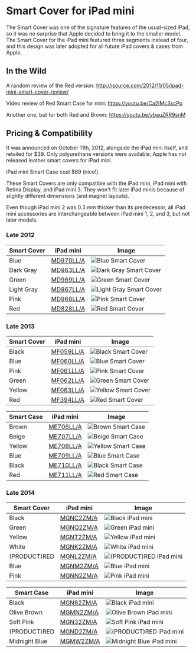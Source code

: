 
# Smart Cover for iPad mini

The Smart Cover was one of the signature features of the usual-sized iPad, so it was no surprise that Apple decided to bring it to the smaller model. The Smart Cover for the iPad mini featured three segments instead of four, and this design was later adopted for all future iPad covers & cases from Apple.

## In the Wild

A random review of the Red version: http://isource.com/2012/11/05/ipad-mini-smart-cover-review/

Video review of Red Smart Case for mini: https://youtu.be/Ca2IMc3scPo

Another one, but for both Red and Brown: https://youtu.be/ybauZRR9snM

## Pricing & Compatibility

It was announced on October 11th, 2012, alongside the iPad mini itself, and retailed for $39. Only polyurethane versions were available; Apple has not released leather smart covers for iPad mini.

iPad mini Smart Case cost $69 (nice!).

These Smart Covers are only compatible with the iPad mini, iPad mini with Retina Display, and iPad mini 3. They won't fit later iPad minis because of slightly different dimensions (and magnet layouts).

Even though iPad mini 2 was 0.3 mm thicker than its predecessor, all iPad mini accessories are interchangeable between iPad mini 1, 2, and 3, but not later models.

### Late 2012

| Smart Cover | iPad mini | Image |
| --- | --- | --- |
| Blue | [MD970LL/A](/everycase/MD970) | ![Blue Smart Cover](/everyphone/MD970.png) |
| Dark Gray | [MD963LL/A](/everycase/MD963) | ![Dark Gray Smart Cover](/everyphone/MD963.png) |
| Green | [MD969LL/A](/everycase/MD969) | ![Green Smart Cover](/everyphone/MD969.png) |
| Light Gray | [MD967LL/A](/everycase/MD967) | ![Light Gray Smart Cover](/everyphone/MD967.png) |
| Pink | [MD968LL/A](/everycase/MD968) | ![Pink Smart Cover](/everyphone/MD968.png) |
| Red | [MD828LL/A](/everycase/MD828) | ![Red Smart Cover](/everyphone/MD828.png) |

### Late 2013

| Smart Cover | iPad mini | Image |
| --- | --- | --- |
| Black | [MF059LL/A](/everycase/MF059) | ![Black Smart Cover](/everyphone/MF059.png) |
| Blue | [MF060LL/A](/everycase/MF060) | ![Blue Smart Cover](/everyphone/MF060.png) |
| Pink | [MF061LL/A](/everycase/MF061) | ![Pink Smart Cover](/everyphone/MF061.png) |
| Green | [MF062LL/A](/everycase/MF062) | ![Green Smart Cover](/everyphone/MF062.png) |
| Yellow | [MF063LL/A](/everycase/MF063) | ![Yellow Smart Cover](/everyphone/MF063.png) |
| Red | [MF394LL/A](/everycase/MF394) | ![Red Smart Cover](/everyphone/MF394.png) |

| Smart Case | iPad mini | Image |
| --- | --- | --- |
| Brown | [ME706LL/A](/everycase/ME706) | ![Brown Smart Case](/everyphone/ME706.png) |
| Beige | [ME707LL/A](/everycase/ME707) | ![Beige Smart Case](/everyphone/ME707.png) |
| Yellow | [ME708LL/A](/everycase/ME708) | ![Yellow Smart Case](/everyphone/ME708.png) |
| Blue | [ME709LL/A](/everycase/ME709) | ![Blue Smart Case](/everyphone/ME709.png) |
| Black | [ME710LL/A](/everycase/ME710) | ![Black Smart Case](/everyphone/ME710.png) |
| Red | [ME711LL/A](/everycase/ME711) | ![Red Smart Case](/everyphone/ME711.png) |

### Late 2014

| Smart Cover | iPad mini | Image |
| --- | --- | --- |
| Black | [MGNC2ZM/A](/everycase/MGNC2) | ![Black iPad mini](/everyphone/MGNC2.png) |
| Green | [MGNQ2ZM/A](/everycase/MGNQ2) | ![Green iPad mini](/everyphone/MGNQ2.png) |
| Yellow | [MGNT2ZM/A](/everycase/MGNT2) | ![Yellow iPad mini](/everyphone/MGNT2.png) |
| White | [MGNK2ZM/A](/everycase/MGNK2) | ![White iPad mini](/everyphone/MGNK2.png) |
| (PRODUCT)RED | [MGNL2ZM/A](/everycase/MGNL2) | ![(PRODUCT)RED iPad mini](/everyphone/MGNL2.png) |
| Blue | [MGNM2ZM/A](/everycase/MGNM2) | ![Blue iPad mini](/everyphone/MGNM2.png) |
| Pink | [MGNN2ZM/A](/everycase/MGNN2) | ![Pink iPad mini](/everyphone/MGNN2.png) |

| Smart Case | iPad mini | Image |
| --- | --- | --- |
| Black | [MGN62ZM/A](/everycase/MGN62) | ![Black iPad mini](/everyphone/MGN62.png) |
| Olive Brown | [MGMN2ZM/A](/everycase/MGMN2) | ![Olive Brown iPad mini](/everyphone/MGMN2.png) |
| Soft Pink | [MGN32ZM/A](/everycase/MGN32) | ![Soft Pink iPad mini](/everyphone/MGN32.png) |
| (PRODUCT)RED | [MGND2ZM/A](/everycase/MGND2) | ![(PRODUCT)RED iPad mini](/everyphone/MGND2.png) |
| Midnight Blue | [MGMW2ZM/A](/everycase/MGMW2) | ![Midnight Blue iPad mini](/everyphone/MGMW2.png) |

